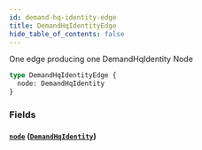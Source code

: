```yaml
---
id: demand-hq-identity-edge
title: DemandHqIdentityEdge
hide_table_of_contents: false
---
```



One edge producing one DemandHqIdentity Node

```graphql
type DemandHqIdentityEdge {
  node: DemandHqIdentity
}
```


### Fields

#### [`node`](#) ([`DemandHqIdentity`](/developers/demandhq-apis/demand-api/graphql/reference/objects/demand-hq-identity))






